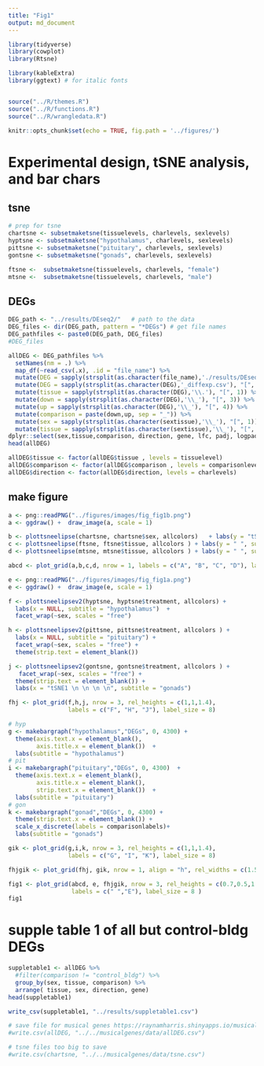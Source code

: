 ```yaml
---
title: "Fig1"
output: md_document
---
```


```r
library(tidyverse)
library(cowplot)
library(Rtsne)

library(kableExtra) 
library(ggtext) # for italic fonts


source("../R/themes.R")
source("../R/functions.R")
source("../R/wrangledata.R")

knitr::opts_chunk$set(echo = TRUE, fig.path = '../figures/')
```

#  Experimental design, tSNE analysis, and bar chars


## tsne

```r

# prep for tsne
chartsne <- subsetmaketsne(tissuelevels, charlevels, sexlevels)
hyptsne <- subsetmaketsne("hypothalamus", charlevels, sexlevels)
pittsne <- subsetmaketsne("pituitary", charlevels, sexlevels)
gontsne <- subsetmaketsne("gonads", charlevels, sexlevels)

ftsne <-  subsetmaketsne(tissuelevels, charlevels, "female")
mtsne <-  subsetmaketsne(tissuelevels, charlevels, "male")
```

## DEGs

```r
DEG_path <- "../results/DEseq2/"   # path to the data
DEG_files <- dir(DEG_path, pattern = "*DEGs") # get file names
DEG_pathfiles <- paste0(DEG_path, DEG_files)
#DEG_files

allDEG <- DEG_pathfiles %>%
  setNames(nm = .) %>% 
  map_df(~read_csv(.x), .id = "file_name") %>% 
  mutate(DEG = sapply(strsplit(as.character(file_name),'./results/DEseq2/'), "[", 2))  %>% 
  mutate(DEG = sapply(strsplit(as.character(DEG),'_diffexp.csv'), "[", 1))  %>% 
  mutate(tissue = sapply(strsplit(as.character(DEG),'\\.'), "[", 1)) %>%
  mutate(down = sapply(strsplit(as.character(DEG),'\\_'), "[", 3)) %>%
  mutate(up = sapply(strsplit(as.character(DEG),'\\_'), "[", 4)) %>%
  mutate(comparison = paste(down,up, sep = "_")) %>%
  mutate(sex = sapply(strsplit(as.character(sextissue),'\\_'), "[", 1)) %>%
  mutate(tissue = sapply(strsplit(as.character(sextissue),'\\_'), "[", 2)) %>%
dplyr::select(sex,tissue,comparison, direction, gene, lfc, padj, logpadj) 
head(allDEG)

allDEG$tissue <- factor(allDEG$tissue , levels = tissuelevel)
allDEG$comparison <- factor(allDEG$comparison , levels = comparisonlevels)
allDEG$direction <- factor(allDEG$direction, levels = charlevels)
```

## make figure

```r
a <- png::readPNG("../figures/images/fig_fig1b.png")
a <- ggdraw() +  draw_image(a, scale = 1)

b <- plottsneelipse(chartsne, chartsne$sex, allcolors)   + labs(y = "tSNE 2 ", subtitle = "~ tissue * sex")    
c <- plottsneelipse(ftsne, ftsne$tissue, allcolors ) + labs(y = " ", subtitle = "~ tissue, females only")
d <- plottsneelipse(mtsne, mtsne$tissue, allcolors ) + labs(y = " ", subtitle = "~ tissue, males only") 

abcd <- plot_grid(a,b,c,d, nrow = 1, labels = c("A", "B", "C", "D"), label_size = 8 )

e <- png::readPNG("../figures/images/fig_fig1a.png")
e <- ggdraw() +  draw_image(e, scale = 1)

f <- plottsneelipsev2(hyptsne, hyptsne$treatment, allcolors) + 
  labs(x = NULL, subtitle = "hypothalamus")  + 
  facet_wrap(~sex, scales = "free")

h <- plottsneelipsev2(pittsne, pittsne$treatment, allcolors ) + 
  labs(x = NULL, subtitle = "pituitary") + 
  facet_wrap(~sex, scales = "free") +
  theme(strip.text = element_blank())

j <- plottsneelipsev2(gontsne, gontsne$treatment, allcolors ) + 
   facet_wrap(~sex, scales = "free") +
  theme(strip.text = element_blank()) +
  labs(x = "tSNE1 \n \n \n \n", subtitle = "gonads")

fhj <- plot_grid(f,h,j, nrow = 3, rel_heights = c(1,1,1.4),
                 labels = c("F", "H", "J"), label_size = 8)

# hyp
g <- makebargraph("hypothalamus","DEGs", 0, 4300) + 
  theme(axis.text.x = element_blank(), 
        axis.title.x = element_blank())  +
  labs(subtitle = "hypothalamus")
# pit
i <- makebargraph("pituitary","DEGs", 0, 4300)  +  
  theme(axis.text.x = element_blank(), 
        axis.title.x = element_blank(), 
        strip.text.x = element_blank())  +
  labs(subtitle = "pituitary")
# gon
k <- makebargraph("gonad","DEGs", 0, 4300) +  
  theme(strip.text.x = element_blank()) +
  scale_x_discrete(labels = comparisonlabels)+
  labs(subtitle = "gonads")

gik <- plot_grid(g,i,k, nrow = 3, rel_heights = c(1,1,1.4),
                 labels = c("G", "I", "K"), label_size = 8)  

fhjgik <- plot_grid(fhj, gik, nrow = 1, align = "h", rel_widths = c(1.5,2))

fig1 <- plot_grid(abcd, e, fhjgik, nrow = 3, rel_heights = c(0.7,0.5,1.5),
                  labels = c(" ","E"), label_size = 8 )
fig1
```

# supple table 1 of all but control-bldg DEGs

```r
suppletable1 <- allDEG %>%
  #filter(comparison != "control_bldg") %>%
  group_by(sex, tissue, comparison) %>%
  arrange( tissue, sex, direction, gene)
head(suppletable1)

write_csv(suppletable1, "../results/suppletable1.csv")

# save file for musical genes https://raynamharris.shinyapps.io/musicalgenes/
#write.csv(allDEG, "../../musicalgenes/data/allDEG.csv")

# tsne files too big to save
#write.csv(chartsne, "../../musicalgenes/data/tsne.csv")
```
